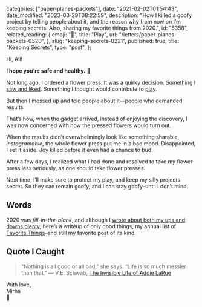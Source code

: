 
  categories: ["paper-planes-packets"],
  date: "2021-02-02T01:54:43",
  date_modified: "2023-03-29T08:22:59",
  description:
    "How I killed a goofy project by telling people about it, and the reason why from now on I’m keeping secrets. Also, sharing my favorite things from 2020.",
  id: "5358",
  related_reading: {
    emoji: "🌈",
    title: "Play",
    url: "/letters/paper-planes-packets-0320",
  },
  slug: "keeping-secrets-0221",
  published: true,
  title: "Keeping Secrets",
  type: "post",
};


Hi, All!

**I hope you’re safe and healthy.** 🍃

Not long ago, I ordered a flower press. It was a quirky decision. [Something I saw and liked](https://framedflorals.com/). Something I thought would contribute to [play](/letters/paper-planes-packets-0820/).

But then I messed up and told people about it—people who demanded results.

That’s how, when the gadget arrived, instead of enjoying the discovery, I was now concerned with how the pressed flowers would turn out.

When the results didn’t overwhelmingly look like something sharable, _instagramable_, the whole flower press put me in a bad mood. Disappointed, I set it aside. Joy killed before it even had a chance to bud.

After a few days, I realized what I had done and resolved to take my flower press less seriously, as one should take flower presses.

Next time, I’ll make sure to protect my play, and keep my silly projects secret. So they can remain goofy, and I can stay goofy–until I don’t mind.

## Words

2020 was _fill-in-the-blank_, and although I [wrote about both my ups and downs plenty](/letters), here’s a writeup of only good things, my annual list of [Favorite Things](/posts/favorite-things-2020)–and still my favorite post of its kind.

## Quote I Caught

> "Nothing is all good or all bad,” she says. “Life is so much messier than that.” ― V.E. Schwab, [The Invisible Life of Addie LaRue](https://www.amazon.com/Invisible-Life-Addie-LaRue-ebook/dp/B084357H23)

With love,\
Mirha\
🎈
